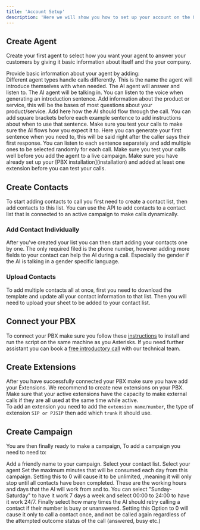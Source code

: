 ```yaml
---
title: 'Account Setup'
description: 'Here we will show you how to set up your account on the Olimi dashboard'
---
```


## Create Agent

Create your first agent to select how you want your agent to answer your customers by giving it basic information about itself and the your company. 

<AccordionGroup>
  <Accordion title="Basic Information" icon="circle-info">
    Provide basic information about your agent by adding:
    <Br />
<Steps>
  <Step title="Select Agent Type">
    Different agent types handle calls differently.
  </Step>
  <Step title="Name Your Agent">
    This is the name the agent will introduce themselves with when needed.
  </Step>
  <Step title="Choose Language">
    The AI agent will answer and listen to.
  </Step>
  <Step title="Select Dialect">
    The AI agent will be talking in.
  </Step>
  <Step title="Pick Voice">
    You can listen to the voice when generating an introduction sentence.
  </Step>
</Steps>
  </Accordion>
  <Accordion title="AI Prompt" icon="gear">
  <Steps>
  <Step title="Service/Product Description">
    Add information about the product or service, this will be the bases of most questions about your product/service.
  </Step>
  <Step title="Call Script">
    Add here how the AI should flow through the call. You can add square brackets before each example sentence to add instructions about when to use that sentence. Make sure you test your calls to make sure the AI flows how you expect it to.
  </Step>
  <Step title="Introduction Sentence">
    Here you can generate your first sentence when you need to, this will be said right after the caller says their first response. You can listen to each sentence separately and add multiple ones to be selected randomly for each call.
  </Step>
  </Steps>
  </Accordion>
  <Accordion title="Test Call" icon="microscope">
    Make sure you test your calls well before you add the agent to a live campaign.
    <Warning>
    Make sure you have already set up your [PBX installation](installation) and added at least one extension before you can test your calls.
    </Warning>
  </Accordion>
</AccordionGroup>

## Create Contacts

To start adding contacts to call you first need to create a contact list, then add contacts to this list.
<Tip>
You can use the API to add contacts to a contact list that is connected to an active campaign to make calls dynamically.
</Tip>

### Add Contact Individually
After you've created your list you can then start adding your contacts one by one. The only required filed is the phone number, however adding more fields to your contact can help the AI during a call. Especially the gender if the AI is talking in a gender specific language.
### Upload Contacts
To add multiple contacts all at once, first you need to download the template and update all your contact information to that list. Then you will need to upload your sheet to be added to your contact list.
## Connect your PBX
To connect your PBX make sure you follow these [instructions](installation) to install and run the script on the same machine as you Asterisks. If you need further assistant you can book a [free introductory call](https://calendar.app.google/aWmgaGtPSh4Q8PF98) with our technical team.
## Create Extensions
After you have successfully connected your PBX make sure you have add your Extensions. We recommend to create new extensions on your PBX. Make sure that your active extensions have the capacity to make external calls if they are all used at the same time while active. 
<Br />
 To add an extension you need to add the `extension name/number`, the type of extension `SIP or PJSIP` then add which `trunk` it should use.
## Create Campaign
You are then finally ready to make a campaign, To add a campaign you need to need to:
 <AccordionGroup>

  <Accordion title="Add Basic Information" icon="circle-info">
  <Steps>
  <Step title="Campaign Name">
    Add a friendly name to your campaign.
  </Step>
  <Step title="Select Contact List">
    Select your contact list.
  </Step>
  <Step title="Select Agent">
   Select your agent
  </Step>
  <Step title="Daily Limit">
    Set the maximum minutes that will be consumed each day from this campaign. Setting this to 0 will cause it to be unlimited, ,meaning it will only stop until all contacts have been completed.
  </Step>
  </Steps>
  </Accordion>
  <Accordion title="Working Hours" icon="clock">
    These are the working hours and days that the AI will work from and to. You can select "Sunday-Saturday" to have it work 7 days a week and select 00:00 to 24:00 to have it work 24/7.
  </Accordion>
  <Accordion title="Retries" icon="phone">
   Finally select how many times the AI should retry calling a contact if their number is busy or unanswered. Setting this Option to 0 will cause it only to call a contact once, and not be called again regardless of the attempted outcome status of the call (answered, busy etc.)
  </Accordion>
</AccordionGroup>
